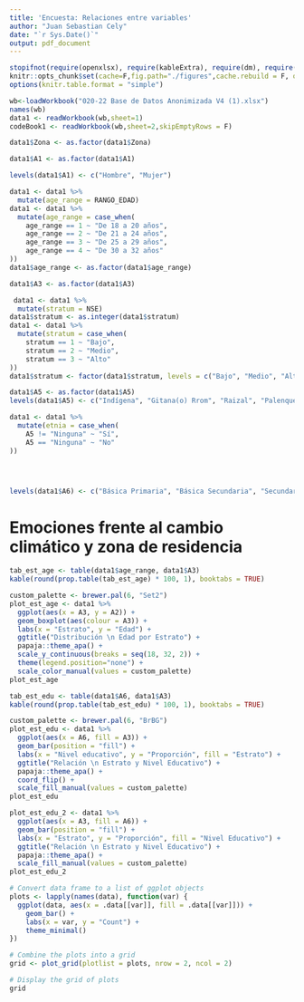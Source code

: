 ---
title: 'Encuesta: Relaciones entre variables'
author: "Juan Sebastian Cely"
date: "`r Sys.Date()`"
output: pdf_document
---

```{r setup, include=FALSE}
stopifnot(require(openxlsx), require(kableExtra), require(dm), require(rsvg), require(DiagrammeRsvg), require(tidyverse), require(rms), require(flextable), require(caret), require(lmtest), require(car), require(yardstick), require(papaja), require(pandoc), require(tinytex), require(RColorBrewer), require(ggplotify))
knitr::opts_chunk$set(cache=F,fig.path="./figures",cache.rebuild = F, out.width = "80%")
options(knitr.table.format = "simple")
```

```{r data, include=FALSE}
wb<-loadWorkbook("020-22 Base de Datos Anonimizada V4 (1).xlsx")
names(wb)
data1 <- readWorkbook(wb,sheet=1)
codeBook1 <- readWorkbook(wb,sheet=2,skipEmptyRows = F)
```

```{r tranformación y recodificación variables, include=FALSE}
data1$Zona <- as.factor(data1$Zona)

data1$A1 <- as.factor(data1$A1)

levels(data1$A1) <- c("Hombre", "Mujer")

data1 <- data1 %>%
  mutate(age_range = RANGO_EDAD)
data1 <- data1 %>%
  mutate(age_range = case_when(
    age_range == 1 ~ "De 18 a 20 años",
    age_range == 2 ~ "De 21 a 24 años",
    age_range == 3 ~ "De 25 a 29 años",
    age_range == 4 ~ "De 30 a 32 años"
))
data1$age_range <- as.factor(data1$age_range)

data1$A3 <- as.factor(data1$A3)

 data1 <- data1 %>%
  mutate(stratum = NSE)
data1$stratum <- as.integer(data1$stratum)
data1 <- data1 %>%
  mutate(stratum = case_when(
    stratum == 1 ~ "Bajo",
    stratum == 2 ~ "Medio",
    stratum == 3 ~ "Alto"
))
data1$stratum <- factor(data1$stratum, levels = c("Bajo", "Medio", "Alto"))

data1$A5 <- as.factor(data1$A5)
levels(data1$A5) <- c("Indígena", "Gitana(o) Rrom", "Raizal", "Palenquera(o)", "Afro", "Ninguna")

data1 <- data1 %>%
  mutate(etnia = case_when(
    A5 != "Ninguna" ~ "Sí",
    A5 == "Ninguna" ~ "No"
))




levels(data1$A6) <- c("Básica Primaria", "Básica Secundaria", "Secundaria Completa", "Técnico o Tecnólogo", "Pregrado", "Posgrado")
```

# Emociones frente al cambio climático y zona de residencia

```{r relación estrato edad}
tab_est_age <- table(data1$age_range, data1$A3)
kable(round(prop.table(tab_est_age) * 100, 1), booktabs = TRUE)

custom_palette <- brewer.pal(6, "Set2")
plot_est_age <- data1 %>%
  ggplot(aes(x = A3, y = A2)) +
  geom_boxplot(aes(colour = A3)) +
  labs(x = "Estrato", y = "Edad") +
  ggtitle("Distribución \n Edad por Estrato") +
  papaja::theme_apa() +
  scale_y_continuous(breaks = seq(18, 32, 2)) +
  theme(legend.position="none") +
  scale_color_manual(values = custom_palette)
plot_est_age
```


```{r relación nivel educativo estrato}
tab_est_edu <- table(data1$A6, data1$A3)
kable(round(prop.table(tab_est_edu) * 100, 1), booktabs = TRUE)

custom_palette <- brewer.pal(6, "BrBG")
plot_est_edu <- data1 %>%
  ggplot(aes(x = A6, fill = A3)) +
  geom_bar(position = "fill") +
  labs(x = "Nivel educativo", y = "Proporción", fill = "Estrato") +
  ggtitle("Relación \n Estrato y Nivel Educativo") +
  papaja::theme_apa() +
  coord_flip() +
  scale_fill_manual(values = custom_palette)
plot_est_edu

plot_est_edu_2 <- data1 %>%
  ggplot(aes(x = A3, fill = A6)) +
  geom_bar(position = "fill") +
  labs(x = "Estrato", y = "Proporción", fill = "Nivel Educativo") +
  ggtitle("Relación \n Estrato y Nivel Educativo") +
  papaja::theme_apa() +
  scale_fill_manual(values = custom_palette)
plot_est_edu_2
```

```{r relaciones entre variables categóricas}
# Convert data frame to a list of ggplot objects
plots <- lapply(names(data), function(var) {
  ggplot(data, aes(x = .data[[var]], fill = .data[[var]])) +
    geom_bar() +
    labs(x = var, y = "Count") +
    theme_minimal()
})

# Combine the plots into a grid
grid <- plot_grid(plotlist = plots, nrow = 2, ncol = 2)

# Display the grid of plots
grid
```


